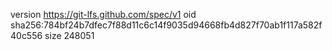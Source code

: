 version https://git-lfs.github.com/spec/v1
oid sha256:784bf24b7dfec7f88d11c6c14f9035d94668fb4d827f70ab1f117a582f40c556
size 248051
